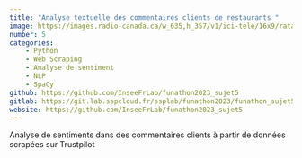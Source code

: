 ```yaml
---
title: "Analyse textuelle des commentaires clients de restaurants "
image: https://images.radio-canada.ca/w_635,h_357/v1/ici-tele/16x9/ratatouille-de-brad-bird-3.jpg
number: 5
categories:
    - Python
    - Web Scraping
    - Analyse de sentiment
    - NLP
    - SpaCy
github: https://github.com/InseeFrLab/funathon2023_sujet5
gitlab: https://git.lab.sspcloud.fr/ssplab/funathon2023/funathon_sujet5
website: https://github.com/InseeFrLab/funathon2023_sujet5
---
```



Analyse de sentiments dans des commentaires clients à partir de données scrapées sur Trustpilot

